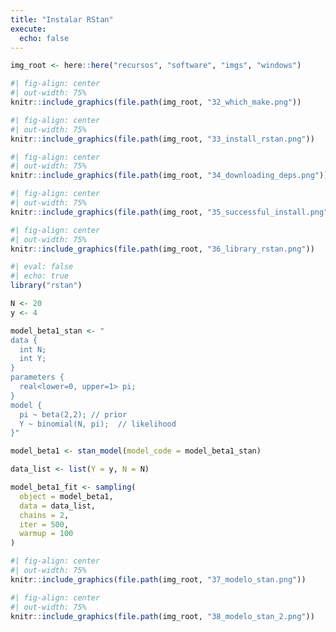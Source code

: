 ```yaml
---
title: "Instalar RStan"
execute:
  echo: false
---
```


```r
img_root <- here::here("recursos", "software", "imgs", "windows")
```

```r
#| fig-align: center
#| out-width: 75%
knitr::include_graphics(file.path(img_root, "32_which_make.png"))
```

```r
#| fig-align: center
#| out-width: 75%
knitr::include_graphics(file.path(img_root, "33_install_rstan.png"))
```

```r
#| fig-align: center
#| out-width: 75%
knitr::include_graphics(file.path(img_root, "34_downloading_deps.png"))
```


```r
#| fig-align: center
#| out-width: 75%
knitr::include_graphics(file.path(img_root, "35_successful_install.png"))
```

```r
#| fig-align: center
#| out-width: 75%
knitr::include_graphics(file.path(img_root, "36_library_rstan.png"))
```

```r
#| eval: false
#| echo: true
library("rstan")

N <- 20
y <- 4

model_beta1_stan <- "
data {
  int N;     
  int Y; 
}
parameters {
  real<lower=0, upper=1> pi;
}
model {
  pi ~ beta(2,2); // prior
  Y ~ binomial(N, pi);  // likelihood
}"

model_beta1 <- stan_model(model_code = model_beta1_stan)

data_list <- list(Y = y, N = N)

model_beta1_fit <- sampling(
  object = model_beta1, 
  data = data_list, 
  chains = 2, 
  iter = 500,
  warmup = 100
)
```

```r
#| fig-align: center
#| out-width: 75%
knitr::include_graphics(file.path(img_root, "37_modelo_stan.png"))
```

```r
#| fig-align: center
#| out-width: 75%
knitr::include_graphics(file.path(img_root, "38_modelo_stan_2.png"))
```